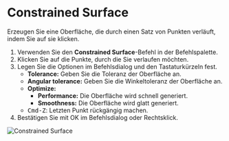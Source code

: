 
# Constrained Surface

<Reference shortcut="" command="Constrained Surface" button="" />

Erzeugen Sie eine Oberfläche, die durch einen Satz von Punkten verläuft, indem Sie auf sie klicken.

1. Verwenden Sie den **Constrained Surface**-Befehl in der Befehlspalette.
2. Klicken Sie auf die Punkte, durch die Sie verlaufen möchten.
3. Legen Sie die Optionen im Befehlsdialog und den Tastaturkürzeln fest.
    - **Tolerance:** Geben Sie die Toleranz der Oberfläche an.
    - **Angular tolerance:** Geben Sie die Winkeltoleranz der Oberfläche an.
    - **Optimize:**
        - **Performance:** Die Oberfläche wird schnell generiert.
        - **Smoothness:** Die Oberfläche wird glatt generiert.
    - <kbd>Cmd-Z</kbd>: Letzten Punkt rückgängig machen.
4. Bestätigen Sie mit OK im Befehlsdialog oder Rechtsklick.

![Constrained Surface](/img/constrained-surface.gif)


